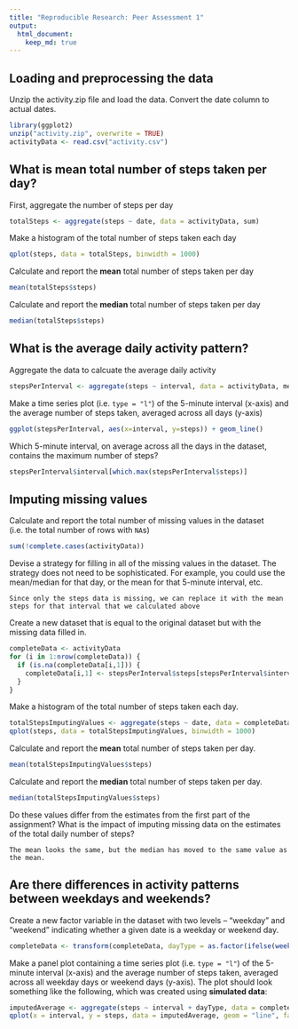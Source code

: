 ```yaml
---
title: "Reproducible Research: Peer Assessment 1"
output: 
  html_document:
    keep_md: true
---
```



## Loading and preprocessing the data
Unzip the activity.zip file and load the data. Convert the date column to actual dates.
```r
library(ggplot2)
unzip("activity.zip", overwrite = TRUE)
activityData <- read.csv("activity.csv")
```

## What is mean total number of steps taken per day?
First, aggregate the number of steps per day  
```r
totalSteps <- aggregate(steps ~ date, data = activityData, sum)
```

Make a histogram of the total number of steps taken each day  
```r
qplot(steps, data = totalSteps, binwidth = 1000)
```

Calculate and report the **mean** total number of steps taken per day  
```r
mean(totalSteps$steps)
```

Calculate and report the **median** total number of steps taken per day  
```r
median(totalSteps$steps)
```

## What is the average daily activity pattern?
Aggregate the data to calcuate the average daily activity
```r
stepsPerInterval <- aggregate(steps ~ interval, data = activityData, mean)
```

Make a time series plot (i.e. `type = "l"`) of the 5-minute interval (x-axis) and the average number of steps taken, averaged across all days (y-axis)
```r
ggplot(stepsPerInterval, aes(x=interval, y=steps)) + geom_line()
```

Which 5-minute interval, on average across all the days in the dataset, contains the maximum number of steps?
```r
stepsPerInterval$interval[which.max(stepsPerInterval$steps)]
```

## Imputing missing values
Calculate and report the total number of missing values in the dataset (i.e. the total number of rows with `NA`s)
```r
sum(!complete.cases(activityData))
```

Devise a strategy for filling in all of the missing values in the dataset. The strategy does not need to be sophisticated. For example, you could use the mean/median for that day, or the mean for that 5-minute interval, etc.
```
Since only the steps data is missing, we can replace it with the mean steps for that interval that we calculated above
```

Create a new dataset that is equal to the original dataset but with the missing data filled in.
```r
completeData <- activityData
for (i in 1:nrow(completeData)) {
  if (is.na(completeData[i,1])) {
    completeData[i,1] <- stepsPerInterval$steps[stepsPerInterval$interval == completeData[i,3]]
  }
}
```

Make a histogram of the total number of steps taken each day. 
```r
totalStepsImputingValues <- aggregate(steps ~ date, data = completeData, sum)
qplot(steps, data = totalStepsImputingValues, binwidth = 1000)
```

Calculate and report the **mean** total number of steps taken per day.
```r
mean(totalStepsImputingValues$steps)
```

Calculate and report the **median** total number of steps taken per day.
```r
median(totalStepsImputingValues$steps)
```

Do these values differ from the estimates from the first part of the assignment? What is the impact of imputing missing data on the estimates of the total daily number of steps?
```
The mean looks the same, but the median has moved to the same value as the mean.
```

## Are there differences in activity patterns between weekdays and weekends?
Create a new factor variable in the dataset with two levels -- "weekday" and "weekend" indicating whether a given date is a weekday or weekend day.
```r
completeData <- transform(completeData, dayType = as.factor(ifelse(weekdays(as.Date(completeData$date)) %in% c("Saturday","Sunday"), "Weekend", "Weekday")))
```

Make a panel plot containing a time series plot (i.e. `type = "l"`) of the 5-minute interval (x-axis) and the average number of steps taken, averaged across all weekday days or weekend days (y-axis). The plot should look something like the following, which was created using **simulated data**:
```r
imputedAverage <- aggregate(steps ~ interval + dayType, data = completeData, mean)
qplot(x = interval, y = steps, data = imputedAverage, geom = "line", facets = dayType ~ .)
```

